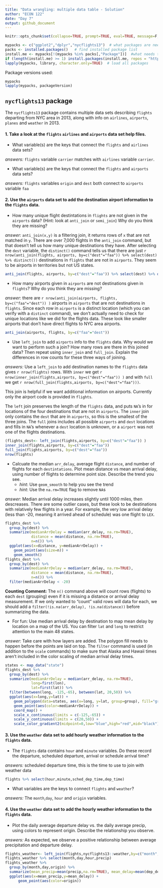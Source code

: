 ```yaml
---
title: "Data wrangling: multiple data table - Solution"
author: "ECON 122"
date: "Day 7"
output: github_document
---
```


```r
knitr::opts_chunk$set(collapse=TRUE, prompt=TRUE, eval=TRUE, message=F, include=T,comment=NULL, fig.height = 4, fig.width = 8)
```

```r
mypacks <- c("ggplot2","dplyr","nycflights13")  # what packages are needed?
packs <- installed.packages()   # find installed package list
install.me <- mypacks[!(mypacks %in% packs[,"Package"])]  #what needs to be installed?
if (length(install.me) >= 1) install.packages(install.me, repos = "http://cran.us.r-project.org")   # install (if needed)
lapply(mypacks, library, character.only=TRUE)  # load all packages
```

Package versions used:
```r
mypacks
lapply(mypacks, packageVersion)
```


## `nycflights13` package
The `nycflights13` package contains multiple data sets describing `flights` departing from NYC area in 2013, along with info on `airlines`, `airports`, `planes` and `weather` in 2013. 

#### 1. Take a look at the `flights` `airlines` and `airports` data set help files.

- What variable(s) are the keys that connect the `flights` and `airlines` data sets?

*answers:* `flights` variable `carrier` matches with `airlines` variable `carrier`.

- What variable(s) are the keys that connect the `flights` and `airports` data sets?

*answers:* `flights` variables `origin` and `dest` both connect to `airports` variable `faa`


#### 2. Use the `airports` data set to add the destination airport information to the `flights` data. 

- How many unique flight destintations in `flights` are not given in the `airports` data?  (Hint: look at `anti_join` or `semi_join`) Why do you think they are missing?

*answer:* `anti_join(x,y)` is a filtering join, it returns rows of `x` that are not matched in `y`. There are over 7,000 flights in the `anti_join` command, but that doesn't tell us how many unique destinations they have. After selecting the `dest` variable, the `distinct()` command tells us that there are just `r nrow(anti_join(flights, airports, by=c("dest"="faa")) %>% select(dest) %>% distinct())` destinations in `flights` that are not in `airports`. They seem to be airports in territories but not US states.
```r
anti_join(flights, airports, by=c("dest"="faa")) %>% select(dest) %>% distinct()
```

- How many airports given in `airports` are not destinations given in `flights`?  Why do you think they are missing? 

*answer:* there are `r nrow(anti_join(airports, flights, by=c("faa"="dest")) )` airports in `airports` that are not destinations in `flights`. Since each row in `airports` is a distinct location (which you can verify with a `distinct` command), we don't actually need to check for unique locations like we did for the flights data. These look like smaller airports that don't have direct flights to NYC area airports.
```r
anti_join(airports, flights, by=c("faa"="dest")) 
```

- Use `left_join` to add `airports` info to the `flights` data. Why would we want to perform such a join? How many rows are there in this joined data? Then repeat using `inner_join` and `full_join`. Explain the differences in row counts for these three ways of joining.

*answers:* Use a `left_join` to add destination names to the `flights` data gives `r nrow(flights)` rows. With `inner` we get `r nrow(inner_join(flights,airports, by=c("dest"="faa")) )` and with `full` we get `r nrow(full_join(flights,airports, by=c("dest"="faa")))`. 

This join is helpful if we want additional information on airports. Currently only the airport code is provided in `flights`.

The `left` join preserves the length of the `flights` data, and puts `NA`'s in for locations of the four destinations that are not in `airports`. The `inner` join only contains the `dest` that are in `airports`, so this is the smallest of the three joins. The `full` joins includes all possible `airports` and `dest` locations and fills in `NA`'s whenever a `dest` location is unknown, or a `airport` was not one of the flights destinations. 

```r
(flights_dest<- left_join(flights,airports, by=c("dest"="faa")) )  
inner_join(flights,airports, by=c("dest"="faa")) 
full_join(flights,airports, by=c("dest"="faa")) 
nrow(flights)
```

- Calcuate the median `arr_delay`, average flight `distance`, and number of flights for each `destintations`. Plot mean distance vs mean arrival delay, using number of flights to determine point size. Describe the trend you see.
  - *hint*: Use `geom_smooth` to help you see the trend
  - *hint*: Use the `na.rm=TRUE` flag to remove `NA`s

*answer:* Median arrival delay increases slightly until 1000 miles, then descreases. There are some outlier cases, but these look to be destinations with relatively few flights in a year. For example, the very low arrival delay (less than -20, meaning it arrived ahead of schedule) was one flight to `LEX`.  

```r
flights_dest %>% 
  group_by(dest) %>% 
  summarize(medianArrDelay = median(arr_delay, na.rm=TRUE),
            distance = mean(distance, na.rm=TRUE), 
            n=n()) %>%
  ggplot(aes(x=distance, y=medianArrDelay)) + 
    geom_point(aes(size=n)) + 
    geom_smooth() 
flights_dest %>% 
  group_by(dest) %>% 
  summarize(medianArrDelay = median(arr_delay, na.rm=TRUE),
            distance = mean(distance, na.rm=TRUE), 
            n=n()) %>% 
  filter(medianArrDelay < -20)
```

**Counting Comment:** The `n()` command above will count rows (flights) to each `dest` (grouping) even if it is missing a distance or arrival delay measurement. If we only wanted to "count" valid rows will data for each, we should add a `filter(!is.na(arr_delay), !is.na(distance))` before summarizing the data. 

- For fun: Use median arrival delay by destination to map mean delay by location on a map of the US. You can filter `lat` and `long` to restrict attention to the main 48 states. 

*answer:* Take care with how layers are added. The polygon fill needs to happen before the points are laid on top. The `filter` command is used (in addition to the `scale` commands) to make sure that Alaska and Hawaii times aren't included in the color scaling of median arrival delay times. 

```r
states <- map_data("state")
flights_dest %>% 
  group_by(dest) %>%   
  summarize(medianArrDelay = median(arr_delay, na.rm=TRUE), 
            long=first(lon),
            lat=first(lat)) %>%
  filter(between(long, -125,-65), between(lat, 20,50)) %>%
  ggplot(aes(x=long,y=lat)) + 
    geom_polygon(data=states, aes(x=long, y=lat, group=group), fill="gray",color="black") + 
    geom_point(aes(color=medianArrDelay)) +  
    coord_map() + 
    scale_x_continuous(limits = c(-125,-65)) + 
    scale_y_continuous(limits = c(20,50)) + 
    scale_color_gradient2(midpoint=0,low="blue",high="red",mid="black")
```

#### 3. Use the `weather` data set to add hourly weather information to the `flights` data. 

- The `flights` data contains `hour` and `minute` variables. Do these record the departure, scheduled departure, arrival or schedule arrival time?

*answers:* scheduled departure time, this is the time to use to join with weather data

```r
flights %>% select(hour,minute,sched_dep_time,dep_time)
```
- What variables are the keys to connect `flights` and `weather`?

*answers:* The `month`,`day`, `hour` and `origin` variables. 

#### 4. Use the `weather` data set to add the hourly weather information to the `flights` data. 

- Plot the daily average departure delay vs. the daily average precip, using colors to represent origin. Describe the relationship you observe.

*answers:* As expected, we observe a positive relationship between average precipitation and departure delay. 

```r
flights_weather<- left_join(flights,nycflights13::weather,by=c("month","day","hour","origin")) 
flights_weather %>% select(month,day,hour,precip) 
flights_weather %>% 
  group_by(month,day,origin) %>% 
  summarize(mean_precip=mean(precip,na.rm=TRUE), mean_delay=mean(dep_delay,na.rm=TRUE)) %>% 
  ggplot(aes(x=mean_precip,y=mean_delay)) + 
      geom_point(aes(color=origin)) 
```


